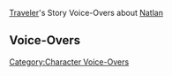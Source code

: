 {{LanguageTabs/Traveler}}
{{Main|Traveler/Voice-Overs}}
[[Traveler]]'s Story Voice-Overs about [[Natlan]]

==Voice-Overs==
{{VO/Traveler
|vo_01_01_title      = About the [[Children of Echoes]]' Gems...
|vo_01_01_waypoint   = in Natlan
|vo_01_01_file_male  = VO_{language}{character1} About the Children of Echoes' Gems.ogg
|vo_01_01_file_female= VO_{language}{character2} About the Children of Echoes' Gems.ogg
|vo_01_01_tx         = '''{name3}:''' Hey, so the valleys here are just bursting with shiny gemstones!<br><!--
                    -->'''{name3}:''' This could be a huge opportunity for us! We should get digging ASAP. With any luck, we'll hit the jackpot and we'll never have to worry about Mora again!<br><!--
                    -->'''{{Traveler}}:''' Hmm... But how would you actually know when you've hit the jackpot? Can you even tell which stones are the valuable ones?<br><!--
                    -->'''{name3}:''' Uhh, well... Paimon just figured... the shinier the stone, the more valuable it is! Yeah, that should be about right!<br><!--
                    -->'''{{Traveler}}:''' You're starting to sound like an evil fairytale dragon, hoarding all the shinies they can get their greedy claws on...<br><!--
                    -->'''{name3}:''' Hehe, except we're in Natlan now &mdash; so instead of "evil dragon," it's "noble [[Saurian]]"!<br><!--
                    -->'''{name3}:''' "O brave and cunning {{Traveler}}, follow this noble Saurian, for she shall lead you to the most precious gemstone in the entire world!"<br><!--
                    -->'''{{Traveler}}:''' Great! Except she can't tell which stones are the valuable ones, so how's that gonna work?

|vo_01_02_title      = About the [[Scions of the Canopy]]...
|vo_01_02_waypoint   = in Natlan
|vo_01_02_file_male  = VO_{language}{character1} About the Scions of the Canopy.ogg
|vo_01_02_file_female= VO_{language}{character2} About the Scions of the Canopy.ogg
|vo_01_02_tx         = '''{name3}:''' The Scions of the Canopy sure do love their extreme outdoor sports. Seems like they have a real appetite for danger.<br><!--
                    -->'''{name3}:''' Free solo climbing, skysurfing, volcano parkour, bungee jumping off cliffs... Whew, even the thought of it makes Paimon light-headed!<br><!--
                    -->'''{{Traveler}}:''' Really? Honestly, some of the stuff we've done is at least as dangerous as that... We froze half to death on [[Dragonspine]], narrowly avoided being fried in all those thunderstorms, got sandblasted in the scorching desert, stared death in the face in those eerie [[Withering Zones]]... The list goes on.<br><!--
                    -->'''{name3}:''' Huh, when you put it like that... Yeah, we've been through some pretty extreme stuff.<br><!--
                    -->'''{{Traveler}}:''' Mhm, but we're built different. Most people's idea of "danger" is probably just an average day on the road for us. That's probably how it is for the Scions of the Canopy with their extreme sports as well.<br><!--
                    -->'''{name3}:''' Whoa, wait a second! Let's get one thing straight: YOU might be built different, but Paimon sure as heck isn't.<br><!--
                    -->'''{name3}:''' Now, Paimon's sure you and your danger-braving buddies know what you're doing, but the second we find ourselves in serious trouble, Paimon's gonna... hide behind you until it's over.

|vo_01_03_title      = About the Hot Springs of Natlan...
|vo_01_03_waypoint   = in Natlan
|vo_01_03_file_male  = VO_{language}{character1} About the Hot Springs of Natlan.ogg
|vo_01_03_file_female= VO_{language}{character2} About the Hot Springs of Natlan.ogg
|vo_01_03_tx         = '''{name3}:''' The [[People of the Springs]] are so chill. If they're not relaxing in a hot spring, they're planning their next big soak...<br><!--
                    -->'''{{Traveler}}:''' Apparently, some of them even hire musicians to play some relaxing music while they take a dip. The warm water relaxes the body, and the soothing music relaxes the mind...<br><!--
                    -->'''{name3}:''' Whoa, that sounds so nice, Paimon wants to try it for herself...<br><!--
                    -->'''{{Traveler}}:''' Alright. Well, next time you visit the hot springs, I'll play some [[Aranara]] music for you.<br><!--
                    -->'''{name3}:''' Ooh~ ...Um, but Paimon doesn't play any instruments, so what happens when it's your turn to go in the spring?<br><!--
                    -->'''{{Traveler}}:''' You can sing me a song. Maybe... an opera from [[Fontaine]]?<br><!--
                    -->'''{name3}:''' That's way too hard! Also &mdash; not exactly relaxing! That kind of music will put your blood pressure through the roof!<br><!--
                    -->'''{name3}:''' How about some Natlan rap instead? Paimon's been practicing, check this out:<br><!--
                    -->'''{name3}:''' "Hey! Flyin' in your face, it's Paimon the guide, no stranger to danger, takes it in her stride..."<br><!--
                    -->'''{name3}:''' "Saw a [[Blubberbeast|beast called blubber]] in the nation of water, my [[Guhua]] brother got his weapons in order, sword in one hand and a spear in the other..."<br><!--
                    -->'''{{Traveler}}:''' Wow, very smooth!<br><!--
                    -->'''{{Traveler}}:''' If I was listening to that in a hot spring, I'd be tapping the water to the beat like a drum.<br><!--
                    -->'''{name3}:''' Yeah, it'd be like a big music festival! And anyone who's late to the party, the rhythm of the water would get them right into the groove!<br><!--
                    -->'''{{Traveler}}:''' Uhhh... Wait, didn't we start this by saying how the hot springs are meant to be relaxing?

|vo_01_04_title      = About the [[Collective of Plenty]]...
|vo_01_04_statue     = ({{Pyro}}) at Tequemecan Valley in Natlan
|vo_01_04_file_male  = VO_{language}{character1} About the Collective of Plenty.ogg
|vo_01_04_file_female= VO_{language}{character2} About the Collective of Plenty.ogg
|vo_01_04_tx         = '''{name3}:''' Don't you think those masked warriors look super cool?<br><!--
                    -->'''{{Traveler}}:''' Yeah, really gives them an air of mystery.<br><!--
                    -->'''{name3}:''' Right!? Don't you think Paimon should get in on this too? Put on a mask and win some wrestling matches with the Collective of Plenty? She could make a whole new name for herself!<br><!--
                    -->'''{name3}:''' Paimon's even thought of some catchphrases, get this: "A Saurian warrior never removes her mask!"<br><!--
                    -->'''{name3}:''' Famous adventurer by day, mighty Saurian warrior by night. Does that sound cool or what!?<br><!--
                    -->'''{{Traveler}}:''' Yeah, it does, but there's just one problem...<br><!--
                    -->'''{name3}:''' Hmm? What's that?<br><!--
                    -->'''{{Traveler}}:''' You'll just look like Paimon in a mask. No air of mystery there.

|vo_01_05_title      = About Woven Goods...
|vo_01_05_statue     = ({{Pyro}}) at Tequemecan Valley in Natlan
|vo_01_05_file_male  = VO_{language}{character1} About Woven Goods.ogg
|vo_01_05_file_female= VO_{language}{character2} About Woven Goods.ogg
|vo_01_05_tx         = '''{name3}:''' Here in Natlan, they seem to use woven scrolls where most nations would use books. It feels so different reading off of them.<br><!--
                    -->'''{{Traveler}}:''' Yeah. They say it started with the [[Masters of the Night-Wind]], when the Shamans began recording their tribal history and legends on woven material. As the practice became more widely adopted, the number and variety of stories grew.<br><!--
                    -->'''{name3}:''' Ooh, Paimon should make a record of all our adventures as well! That way, if you ever start a tribe called the Travelers, you'll have your very own historical record!<br><!--
                    -->'''{name3}:''' Plus, it could make a really cool cape. And an extra blanket when you're camping in the wild...<br><!--
                    -->'''{{Traveler}}:''' That would make for one "weathered" chronicle.

|vo_01_06_title      = About the Collective of Plenty and the [[Flower-Feather Clan]]...
|vo_01_06_statue     = ({{Pyro}}) at Tequemecan Valley in Natlan
|vo_01_06_file_male  = VO_{language}{character1} About the Collective of Plenty and the Flower-Feather Clan.ogg
|vo_01_06_file_female= VO_{language}{character2} About the Collective of Plenty and the Flower-Feather Clan.ogg
|vo_01_06_tx         = '''{name3}:''' Paimon's heard that everyone from the Collective of Plenty is built like a bricklayer!<br><!--
                    -->'''{{Traveler}}:''' Maybe you should go stay with them for a while. Grow those muscles out.<br><!--
                    -->'''{name3}:''' No! Paimon likes herself the way she is now.<br><!--
                    -->'''{{Traveler}}:''' Okay, then what about staying with the Flower-Feather Clan instead? Their thing is flying. I bet they could help you sharpen your skills!<br><!--
                    -->'''{name3}:''' Huh? But... isn't Paimon good enough at flying already?<br><!--
                    -->'''{{Traveler}}:''' Yeah, but then you'd be able to carry me when you fly.<br><!--
                    -->'''{name3}:''' Nope, not happening! How would that even be possible?<br><!--
                    -->'''{{Traveler}}:''' Well, if you had those muscles I talked about...<br><!--
                    -->'''{name3}:''' Oh, geez, not this again... For the last time, no!

|vo_01_07_title      = About Ways to Make Friends With Saurians...
|vo_01_07_statue     = ({{Pyro}}) at Tequemecan Valley in Natlan
|vo_01_07_file_male  = VO_{language}{character1} About Ways to Make Friends With Saurians.ogg
|vo_01_07_file_female= VO_{language}{character2} About Ways to Make Friends With Saurians.ogg
|vo_01_07_tx         = '''{name3}:''' Oooh, there are so many cute Saurians in Natlan! Paimon's gonna make friends with every single one!<br><!--
                    -->'''{{Traveler}}:''' Oh? Someone sounds confident...<br><!--
                    -->'''{name3}:''' You bet! Paimon's got it all figured out!<br><!--
                    -->'''{{Traveler}}:''' Oh you do, huh? Come on then, what's the secret to making Saurian friends?<br><!--
                    -->'''{name3}:''' It's really simple! First, you've gotta sweet-talk them, show 'em you mean well so they relax their defenses. Then, you gently pat them on the head &mdash; that makes them feel more comfortable around you.<br><!--
                    -->'''{name3}:''' Last but not least: Get 'em some good grub! The way to a Saurian's heart is through the stomach, after all! What do you think? Solid plan, huh?<br><!--
                    -->'''{{Traveler}}:''' Hmm, what do I think... I think that all of these tactics would also work really well on you, Paimon.<br><!--
                    -->'''{name3}:''' Would not! Paimon can't be won over by some cheap tricks!<br><!--
                    -->'''{{Traveler}}:''' Huh? Oh, you misunderstand! I meant to say that you're as cute as a baby Saurian!<br><!--
                    -->'''{name3}:''' Hah! Flattery, really? You think that'll work on Paimon? Think again!<br><!--
                    -->'''{{Traveler}}:''' But I was being sincere, Paimon! Ah, how can I prove it to you? With some [[Sweet Madame]], perhaps?<br><!--
                    -->'''{name3}:''' ...Wait, really? Sweet Madame? Oh, heck yes! Paimon could totally go for some of that right now!<br><!--
                    -->'''{name3}:''' ...Uhh... What's with that smug look on your face? ...What!? Is Paimon missing something?

|vo_01_08_title      = About Archaeology...
|vo_01_08_statue     = ({{Pyro}}) at Tequemecan Valley in Natlan
|vo_01_08_file_male  = VO_{language}{character1} About Archaeology.ogg
|vo_01_08_file_female= VO_{language}{character2} About Archaeology.ogg
|vo_01_08_tx         = '''{name3}:''' Word is that speed's of the essence when doing archaeology work with the Children of Echoes. Why's that?<br><!--
                    -->'''{{Traveler}}:''' It's probably because this place is absolutely overflowing with relics...<br><!--
                    -->'''{name3}:''' Uh, but isn't that a good thing?<br><!--
                    -->'''{{Traveler}}:''' Well, more relics means more competition! Imagine you saw a really cool stone slate one day, and planned to come back and grab it the day after &mdash; only to show up the next day and find someone else had already beaten you to it!<br><!--
                    -->'''{name3}:''' Um, Paimon still doesn't get it...<br><!--
                    -->'''{{Traveler}}:''' Okay, here's another analogy: Imagine one night you're all ready to dig in to a delicious snack... but then you find a piece of it's missing!<br><!--
                    -->'''{name3}:''' Ahh! Yeah, that'd be terrible!<br><!--
                    -->'''{name3}:''' ...Wait a sec, that's exactly what happened last night... Anything you wanna confess, {{Traveler}}?

|vo_01_09_title      = About Resolving Conflicts...
|vo_01_09_statue     = ({{Pyro}}) at Tequemecan Valley in Natlan
|vo_01_09_file_male  = VO_{language}{character1} About Resolving Conflicts.ogg
|vo_01_09_file_female= VO_{language}{character2} About Resolving Conflicts.ogg
|vo_01_09_tx         = '''{name3}:''' Paimon's heard that even in Natlan, there are lots of ways to resolve conflict that don't involve contests of strength.<br><!--
                    -->'''{{Traveler}}:''' Really? In the Nation of War?<br><!--
                    -->'''{name3}:''' Yeah! Like, apparently, some people in the Children of Echoes settle their disputes by holding a dance-off!<br><!--
                    -->'''{{Traveler}}:''' A dance-off? So, they mutually decide on a time and place...<br><!--
                    -->'''{name3}:''' Uh-huh!<br><!--
                    -->'''{{Traveler}}:''' And just dance their socks off?<br><!--
                    -->'''{name3}:''' Mm-hmm!<br><!--
                    -->'''{{Traveler}}:''' Until one person gets so exhausted, they can't get up anymore?<br><!--
                    -->'''{name3}:''' Yep!<br><!--
                    -->'''{name3}:''' ...Wait, what the... Hold on, that IS a contest of strength!

|vo_01_10_title      = About Ways to Make a Fortune...
|vo_01_10_quest      = Black Stone Under a White Stone
|vo_01_10_file_male  = VO_{language}{character1} About Ways to Make a Fortune.ogg
|vo_01_10_file_female= VO_{language}{character2} About Ways to Make a Fortune.ogg
|vo_01_10_tx         = '''{name3}:''' Guess what? Paimon just thought of the best Mora-making idea ever!<br><!--
                    -->'''{{Traveler}}:''' Oh? Do tell.<br><!--
                    -->'''{name3}:''' Just look at how many people pass by this place every day. If we opened a business here, right outside the [[Stadium of the Sacred Flame|Stadium]], we'd make a fortune without even trying!<br><!--
                    -->'''{{Traveler}}:''' So... What would you sell?<br><!--
                    -->'''{name3}:''' Uhhh... maybe... alchemical potions from [[Mondstadt]]?<br><!--
                    -->'''{{Traveler}}:''' I think there's already people selling similar stuff...<br><!--
                    -->'''{name3}:''' In that case, ummm... Ooh! Ores from [[Liyue]]! Yeah, we could make a killing off of those!<br><!--
                    -->'''{{Traveler}}:''' Pretty sure the Children of Echoes are already in that business, too...<br><!--
                    -->'''{name3}:''' Yeah... Wait, Paimon's got it &mdash; rugs from [[Sumeru]]! Those'll definitely be a hit!<br><!--
                    -->'''{{Traveler}}:''' Unfortunately, that's the specialty of the Masters of the Night-Wind.<br><!--
                    -->'''{name3}:''' Well then... we'll fence the whole Stadium up! And charge an admission fee to everyone who tries to get inside, whether they're a contestant or a spectator!<br><!--
                    -->'''{{Traveler}}:''' You'll be locked up before your fence is even half-finished...<br><!--
                    -->'''{name3}:''' Grrrrrrrr! Why does getting rich have to be so hard?

|vo_01_11_title      = About Saurian Stylists...
|vo_01_11_quest      = Black Stone Under a White Stone
|vo_01_11_file_male  = VO_{language}{character1} About Saurian Stylists.ogg
|vo_01_11_file_female= VO_{language}{character2} About Saurian Stylists.ogg
|vo_01_11_tx         = '''{name3}:''' Paimon will never forget the first saurians we saw in Natlan. They're just fascinating creatures.<br><!--
                    -->'''{name3}:''' There was the [[Tepetlisaur]]s with their bouncy heads, the [[Koholasaur]]s with their smooth backs, and then the [[Yumkasaur]]s with their fluffy ears and heads.<br><!--
                    -->'''{{Traveler}}:''' I bet a baby Yumkasaur would make the best teddy bear...<br><!--
                    -->'''{name3}:''' Yeah... Hey, their fur probably keeps growing out as they get older, right? Do you think it starts getting in the way eventually?<br><!--
                    -->'''{name3}:''' Like, imagine if a Yumkasaur had really long fur around the ears and head... they'd barely be able to see where they're going. And that could be kinda dangerous...<br><!--
                    -->'''{{Traveler}}:''' You seem to have thought a lot about this. Are you planning on becoming a saurian hairstylist?<br><!--
                    -->'''{name3}:''' Uh... Are you serious?<br><!--
                    -->'''{{Traveler}}:''' Just think about it. Once you get famous, you'll be rolling in Mora!<br><!--
                    -->'''{name3}:''' Oh... You're right! This is it, this is how Paimon makes her fortune!<br><!--
                    -->'''{name3}:''' Paimon's gonna become the hairstylist for every Yumkasaur in Natlan! Hehehe, so much Mora...<br><!--
                    -->'''{name3}:''' No, wait, the Mora's secondary! The best part of this plan is making friends with all the Yumkasaurs! Life will be sooo happy!<br><!--
                    -->'''{{Traveler}}:''' But they're big, you know. It's gotta take a long time to style all that fur with just an ordinary pair of scissors. You might find you can only take one customer per day...<br><!--
                    -->'''{{Traveler}}:''' If you're serious about this stylist business, you'd better start building some strength! At the very least, aim to lift a pair of scissors as big as the [[Dull Blade]]!<br><!--
                    -->'''{name3}:''' The Dull Blade? But isn't that your weapon?<br><!--
                    -->'''{{Traveler}}:''' Yeah, but I can let you borrow it for training. Come on! Let's get practicing!<br><!--
                    -->'''{name3}:'''  Hey... This isn't "training," this is "give Paimon the sword and let her fight the monsters instead"! Paimon did not sign up for this!

|vo_01_12_title      = About [[Ancient Name]]s...
|vo_01_12_quest      = Black Stone Under a White Stone
|vo_01_12_file_male  = VO_{language}{character1} About Ancient Names.ogg
|vo_01_12_file_female= VO_{language}{character2} About Ancient Names.ogg
|vo_01_12_tx         = '''{name3}:''' So in Natlan, warriors who impress the [[Wayob]] enough get an Ancient Name. Paimon's so jealous! Having an Ancient Name would be so cool!<br><!--
                    -->'''{{Traveler}}:''' Huh? Don't you already have a bucket load of titles, Paimon?<br><!--
                    -->'''{name3}:''' Hmm? Oh wait... Yeah, you're right!<br><!--
                    -->'''{name3}:''' Paimon's your "best travel companion" and "trusty guide," plus she's the "Trendy Flyer," "Silver Companion," and "Assistant to the Honorary Senior Researcher"... Heck yeah, Paimon's an actual legend!<br><!--
                    -->'''{name3}:''' If the people of Natlan end up making a record of our adventures, Paimon's gonna make sure they use every single one of those titles!<br><!--
                    -->'''{{Traveler}}:''' Huh? But wouldn't that make everything too long?<br><!--
                    -->'''{{Traveler}}:''' Just think about it. If the locals also used all of their names, records would look something like:<br><!--
                    -->'''{{Traveler}}:''' On this day, "Uthabiti" [[Kachina]] of the Children of Echoes, otherwise known as the Nanatzcayans, and "Umoja" [[Mualani]] of the People of the Springs, of Meztli fame, encountered "Malipo" [[Kinich]] of the Scions of the Canopy of Huitztlan, traveling alongside his impish partner, [[K'uhul Ajaw]], while on their way to the Masters of the Night-Wind in Mictlan...<br><!--
                    -->'''{name3}:''' Okay, okay, you can stop now! Geez, with a document that long, it'd stretch from here to the Stadium and back... and that's before it even got to the point!<br><!--
                    -->'''{name3}:''' Well, if Paimon had to pick just one out of all her titles... Yep, it'd have to be: "Best companion ever"!
|vo_01_12_mention    = Kachina,Mualani,Kinich,Ajaw

|vo_01_13_title      = About the Stadium of the Sacred Flame...
|vo_01_13_quest      = Black Stone Under a White Stone
|vo_01_13_file_male  = VO_{language}{character1} About the Stadium of the Sacred Flame.ogg
|vo_01_13_file_female= VO_{language}{character2} About the Stadium of the Sacred Flame.ogg
|vo_01_13_tx         = '''{name3}:''' So just between the two of us... Paimon's been wondering about something. It's to do with the competitions at the Stadium.<br><!--
                    -->'''{name3}:''' You know how there's a point system? First everyone fights in teams, then for the teams that make it through, there's a set number of one-on-one matches, and after that, everyone's ranked based on their final scores.<br><!--
                    -->'''{name3}:''' Why did they structure it like that?<br><!--
                    -->'''{{Traveler}}:''' Maybe it's to maintain suspense until the final round? Everyone loves to see the underdog make a comeback at the last minute.<br><!--
                    -->'''{name3}:''' Could be, could be... Or maybe it's because they wanna avoid a situation where there's only two contestants and they're evenly matched?<br><!--
                    -->'''{{Traveler}}:''' Yeah... They'd end up having to call it a draw and quit.<br><!--
                    -->'''{name3}:''' Exactly! It'd be like pitting the most aggressive [[Tatankasaur]] against the most slippery Yumkasaur. Tatankasaur attacks, Yumkasaur dodges, and so on and so forth, until a whole day and night has passed...<br><!--
                    -->'''{name3}:''' By this point, the audience is starving, so they end the fight and agree to a round two some other time.<br><!--
                    -->'''{name3}:''' But round two comes and goes, and there's still no clear winner. This time, the fight only ends because the Yumkasaur makes an illegal surprise attack and injures the Tatankasaur.<br><!--
                    -->'''{name3}:''' ...Before long, we've ended up with "Tatanka vs. Yumka," "Tatanka vs. Yumka 2," "Tatanka vs. Yumka: Return of the Sacred Scales," "Tatanka vs. Yumka: Over the Volcano"... and the sequels show no signs of stopping.<br><!--
                    -->'''{name3}:''' ...Wait, we should totally get those made into a film series! We'd make a ton of Mora.<br><!--
                    -->'''{{Traveler}}:''' Not a bad idea... Although, I don't think the Scions of the Canopy would be too too happy about you making their Saurian the villain!<br><!--
                    -->'''{name3}:''' Alright, well you pitch an idea then, if you're such a film critic!

|vo_01_14_title      = About Natlan's Adventurers...
|vo_01_14_quest      = Black Stone Under a White Stone
|vo_01_14_file_male  = VO_{language}{character1} About Natlan's Adventurers.ogg
|vo_01_14_file_female= VO_{language}{character2} About Natlan's Adventurers.ogg
|vo_01_14_tx         = '''{name3}:''' The Natlanese don't seem to leave Natlan much, do they?<br><!--
                    -->'''{{Traveler}}:''' Nope, and there are some good reasons for that.<br><!--
                    -->'''{name3}:''' Hmm... That must make things pretty difficult for anyone who wants to be an adventurer, huh?<br><!--
                    -->'''{name3}:''' Think about it &mdash; if they can't go to other nations, they miss out on a ton of potential commissions. If they can't go exploring unknown ruins, surely they can't make a whole lot of Mora... It's too bad.<br><!--
                    -->'''{{Traveler}}:''' You'd think so, wouldn't you? But in fact, they've found ways around it.<br><!--
                    -->'''{name3}:''' Huh?<br><!--
                    -->'''{{Traveler}}:''' I've heard of a group in the People of the Springs who call themselves "wayfinders." They have a wealth of knowledge about Natlan's geography and ancient ruins, so a lot of foreign adventurers hire them as guides when they visit.<br><!--
                    -->'''{{Traveler}}:''' Of course, that means they get paid for each trip, regardless of whether their client actually finds the treasure. So in the long run, they might actually earn more than a traditional adventurer would.<br><!--
                    -->'''{name3}:''' Wow, okay... But wait &mdash; if they know so much about Natlan's ancient ruins, why don't they just go find the treasure themselves?<br><!--
                    -->'''{{Traveler}}:''' Well, here's the thing... What if there never was any treasure to begin with?<br><!--
                    -->'''{name3}:''' Whoa... Okay, Paimon's gonna need a minute to let that sink in...

|vo_01_15_title      = About Graffiti...
|vo_01_15_statue     = ({{Pyro}}) at Tequemecan Valley in Natlan
|vo_01_15_file_male  = VO_{language}{character1} About Graffiti.ogg
|vo_01_15_file_female= VO_{language}{character2} About Graffiti.ogg
|vo_01_15_tx         = '''{name3}:''' The Natlanese seem to do a lot of doodling everywhere. Except they don't call it "doodling," do they? They call it, uh... flow-something?<br><!--
                    -->'''{{Traveler}}:''' "[[Phlogiston Engraving|Phlogiston engraving]]." But strictly speaking, that refers to the engraving of special stone tablets. What you're talking about is just regular graffiti.<br><!--
                    -->'''{{Traveler}}:''' Take this one, for example. It basically just says, "You're in Nanatzcayan territory now! Children of Echoes for the win!"<br><!--
                    -->'''{name3}:''' That's pretty fun! Now Paimon wants in. Shall we do some graffiti of our own?<br><!--
                    -->'''{{Traveler}}:''' We sure can. But what do you think we should draw?<br><!--
                    -->'''{name3}:''' Well that's easy &mdash; a portrait of the best travel guide in all of Teyvat! Now let's see... Ah, there! Put it right there on that cliff face.<br><!--
                    -->'''{{Traveler}}:''' So you want me to do the honors, huh? Alright then, lemme think about this... Yep, first we need to capture that classic Paimon facial expression: seething with rage...<br><!--
                    -->'''{name3}:''' Mhm-hmm&mdash; Wait, what!? Grr... You know what, forget it! Paimon has decided to find a professional Natlanese graffiti artist instead!

|vo_01_16_title      = About Saurian Companions...
|vo_01_16_statue     = ({{Pyro}}) at Tequemecan Valley in Natlan
|vo_01_16_file_male  = VO_{language}{character1} About Saurian Companions.ogg
|vo_01_16_file_female= VO_{language}{character2} About Saurian Companions.ogg
|vo_01_16_tx         = '''{{Traveler}}:''' The Natlanese seem to have a genuinely close relationship with their saurians.<br><!--
                    -->'''{name3}:''' Yeah! They're true companions, just like us. Inseparable wherever they go!<br><!--
                    -->'''{{Traveler}}:''' So... let's say there was a competition between you and the saurians. Who do you think would win the title of champion companion?<br><!--
                    -->'''{name3}:''' Huh? What sort of a question is that!?<br><!--
                    -->'''{{Traveler}}:''' I mean, the more I think about it, it's like... You can't burrow into the ground like the tepetlisaurs, and you don't fly as fast as the [[qucusaur]]s...<br><!--
                    -->'''{name3}:''' H&mdash;Hey! Y&mdash;You're thinking about this all wrong! For starters, Paimon flies way faster than any tepetlisaur, and she's better than the qucusaurs at, uh... at picking out the tastiest [[Chicken-Mushroom Skewer]] from the grill!<br><!--
                    -->'''{{Traveler}}:''' And most importantly of all, Paimon has been at my side longer than any saurian.<br><!--
                    -->'''{name3}:''' Exactly! Let's not forget who's the best travel guide in all of Teyvat, hehe!<br><!--
                    -->'''{{Traveler}}:''' Alright, my trusty companion, shall we set off on our next adventure?<br><!--
                    -->'''{name3}:''' Um, actually, now that Paimon's mentioned it, she feels like her Chicken-Mushroom-Skewer-picking-out skills have gotten a little rusty... C'mon, you should cook up a few so Paimon can practice!

|vo_01_17_title      = About Ajaw...
|vo_01_17_quest      = Kinich's Deal
|vo_01_17_file_male  = VO_{language}{character1} About Ajaw.ogg
|vo_01_17_file_female= VO_{language}{character2} About Ajaw.ogg
|vo_01_17_tx         = '''{name3}:''' Paimon's been dying to hear your thoughts about this... What is the deal with Ajaw? And don't say you haven't noticed.<br><!--
                    -->'''{{Traveler}}:''' Noticed what?<br><!--
                    -->'''{name3}:''' ...! Try everything! He's completely different from every other Saurian! For starters, he can talk &mdash; matter of fact, he never shuts up! Also, he's always hovering around Kinich instead of walking on the ground. Oh, and don't get Paimon started on those stupid sunglasses! Why would a Saurian wear sunglasses? It doesn't make any sense!<br><!--
                    -->'''{{Traveler}}:''' Hmm...<br><!--
                    -->'''{name3}:''' Why are you looking at Paimon like that...?<br><!--
                    -->'''{{Traveler}}:''' It's just... You talk a lot too, and you fly, plus... didn't you get yourself a pair of silly-looking glasses in Fontaine?<br><!--
                    -->'''{name3}:''' ...That is completely different!<br><!--
                    -->'''{name3}:''' But anyway, there's a more glaring issue here... Ajaw is flat as a pancake! He's floating around looking like a little cardboard cutout, and no one in Natlan bats an eyelid! Don't you think that's strange?<br><!--
                    -->'''{{Traveler}}:''' It's definitely unusual. Then again, maybe everyone's just used to it by now.<br><!--
                    -->'''{{Traveler}}:''' Ultimately, it nobody's business but Ajaw's, so if you want answers, you'd probably have to ask him.<br><!--
                    -->'''{name3}:''' But would he even tell us the truth? Paimon gets the feeling he'd just make up a bunch of phony-baloney to get us off his case...<br><!--
                    -->'''{name3}:''' *gasp* Or maybe... He'd be like, "Okay, if you really wanna know... I'll show you!" And then poof! He'd turn us into cardboard cutouts too!<br><!--
                    -->'''{{Traveler}}:''' Heh... Cardboard-cutout Paimon, now that I would love to see, hehehe...<br><!--
                    -->'''{name3}:''' Hey... Cut it out! Paimon doesn't wanna be flat as a pancake...
|vo_01_17_mention    = Ajaw

|vo_01_18_title      = About Natlan's Body Painting Practices...
|vo_01_18_statue     = ({{Pyro}}) at Tequemecan Valley in Natlan
|vo_01_18_file_male  = VO_{language}{character1} About Natlan's Body Painting Practices.ogg
|vo_01_18_file_female= VO_{language}{character2} About Natlan's Body Painting Practices.ogg
|vo_01_18_tx         = '''{name3}:''' Have you noticed the... makeup that Natlanese people wear? Or body paint, or tattoos, or graffiti, or whatever it's called &mdash; anyway, it looks really cool!<br><!--
                    -->'''{{Traveler}}:''' I have noticed! "Body paint" is right, although it's not just any old paint. Apparently, it contains [[phlogiston]].<br><!--
                    -->'''{name3}:''' Wow, really?<br><!--
                    -->'''{{Traveler}}:''' Yep. If you're interested to try it out, I'm pretty sure they offer a body painting experience specially for tourists &mdash; but they just use normal paint for that.<br><!--
                    -->'''{name3}:''' Ooh! Well, since we're here... why don't we try it? All part of the experience.<br><!--
                    -->'''{{Traveler}}:''' Sure thing. You'll need to pick a color palette and a motif first though. Each tribe has its own style.<br><!--
                    -->'''{name3}:''' Alright, Paimon chooses, uh... Paimon chooses... Ugh! They all look so cool! Choosing between them is impossible.<br><!--
                    -->'''{name3}:''' Meh, choosing is losing! Paimon will take them all!<br><!--
                    -->'''{{Traveler}}:''' Wow... Today I learned that Paimon is a maximalist... Well, I'm sure some people would say "less is more," but I say &mdash; you do you, Paimon!<br><!--
                    -->'''{name3}:''' What are you talking about!? Paimon never said anything about using them all at once! She just wants options, so she can switch up her style every day!<br><!--
                    -->'''{{Traveler}}:''' ...Oh. That's too bad... I woulda loved to see Paimon with an elaborate arm-tattoo...<br><!--
                    -->'''{name3}:''' Stop! Nope! Stop it! No imagining Paimon with an arm-tattoo! Not allowed!

|vo_01_19_title      = About Living With Saurians...
|vo_01_19_quest      = Black Stone Under a White Stone
|vo_01_19_file_male  = VO_{language}{character1} About Living With Saurians.ogg 
|vo_01_19_file_female= VO_{language}{character2} About Living With Saurians.ogg
|vo_01_19_tx         = '''{name3}:''' The people and saurians of Natlan have a great relationship, huh? They live together, fight together, even fly together...<br><!--
                    -->'''{{Traveler}}:''' Just like us, right? Except you're too small to take me flying... It's just a shame you can't grow any bigger. Not for want of trying, of course &mdash; you do eat a lot of Chicken-Mushroom Skewers...<br><!--
                    -->'''{name3}:''' Hmph... Let's not forget that saurians can't be your guide. Or your conversation partner.<br><!--
                    -->'''{{Traveler}}:''' It's strange to think that there was once a time when humans and saurians were enemies. And now they co-exist peacefully. Must've taken a lot of work to get to where things are today.<br><!--
                    -->'''{name3}:''' If Paimon was a saurian, all it would have taken is some tasty food.<br><!--
                    -->'''{{Traveler}}:''' You say that, but... what if you demanded a hundred chicken skewers per day, and the humans couldn't provide that much?<br><!--
                    -->'''{name3}:''' Umm... Paimon could probably settle for fifty a day...<br><!--
                    -->'''{{Traveler}}:''' Or even better &mdash; maybe the humans could team up with you and you could go hunting together. Then there'd be enough meat for everyone to eat their fill!<br><!--
                    -->'''{name3}:''' Uh-huh! Peace between species all starts with a full stomach!

|vo_01_20_title      = About the [[Great Volcano of Tollan|Volcano]]...
|vo_01_20_statue     = ({{Pyro}}) at Tequemecan Valley in Natlan
|vo_01_20_file_male  = VO_{language}{character1} About the Volcano.ogg
|vo_01_20_file_female= VO_{language}{character2} About the Volcano.ogg
|vo_01_20_tx         = '''{name3}:''' That Volcano is so huge, you can see it from anywhere in Natlan... Where do you think all that magma comes from, though?<br><!--
                    -->'''{{Traveler}}:''' One legend holds that an enormous Pyro Dragon slumbers in the deepest depths of Natlan. Within the dragon's body dwells the world's first flame, burning eternally, and causing boils to form on the dragon's back. Every once in a while, these boils spew out fire, which takes the form of magma when it comes above ground.<br><!--
                    -->'''{name3}:''' For real!? But... what happens if the dragon ever wakes up? Natlan will be doomed!<br><!--
                    -->'''{{Traveler}}:''' Yep, and that's why the Pyro Archon gets the tribes to periodically join forces and go pacify the dragon, to make sure it stays asleep.<br><!--
                    -->'''{name3}:''' ...Wait, what? No, that's to fight the Abyss! Isn't it?<br><!--
                    -->'''{{Traveler}}:''' ...Well, not if this story from a woven scroll I bought on the street is to be believed.<br><!--
                    -->'''{name3}:''' Ugh, Paimon knew it!

|vo_01_21_title      = About the Curse of the Night...
|vo_01_21_quest      = The Rainbow Destined to Burn
|vo_01_21_file_male  = VO_{language}{character1} About the Curse of the Night.ogg
|vo_01_21_file_female= VO_{language}{character2} About the Curse of the Night.ogg
|vo_01_21_tx         = '''{name3}:''' There once was a great knight who was cursed to spend the daylight hours looking like a shabby old drunkard.<br><!--
                    -->'''{name3}:''' Only in the dead of night would he return to his true form: a mature, brave, and self-respecting knight.<br><!--
                    -->'''{{Traveler}}:''' Is there a way to lift the curse?<br><!--
                    -->'''{name3}:''' Only if someone is willing to show genuine, heartfelt respect to the knight.<br><!--
                    -->'''{{Traveler}}:''' Alright, I can do that. Let the curse be lifted!<br><!--
                    -->'''{name3}:''' Ta-da! The curse has been lifted. Now, Grand Master [[Varka]] can choose for himself whether to be an old drunk or a respected knight.<br><!--
                    -->'''{name3}:''' And then he said, "I'm sorry, but I've been a shabby old drunk all along." So now he's a shabby old drunk both day and night.<br><!--
                    -->'''{{Traveler}}:''' Wait, that's terrible!<br><!--
                    -->'''{name3}:''' There's a different version of the story in [[Natlan]] that goes like this: There once was a young girl cursed to become a snobby, stuck-up old lady during the day, only turning back into an innocent girl during the night.<br><!--
                    -->'''{name3}:''' And, um... the only way to lift the curse was, uhh... having conversations about topics she liked.<br><!--
                    -->'''{{Traveler}}:''' Well, I can already guess where this is going. If this was Madam [[Faruzan]], then once the curse gets lifted, she'd probably say something like, "Hmph, and what's wrong with being old? Do you have a problem with that, young lady?"<br><!--
                    -->'''{name3}:''' Right! And if it was [[Citlali]]...<br><!--
                    -->'''{{Traveler}}:''' She'd get all anxious and pouty, and say, "But... but I've been an innocent young girl all along..."<br><!--
                    -->'''{name3}:''' ...There's no actual curse in either of these stories, is there?
|vo_01_21_mention    = Varka,Faruzan,Citlali

|vo_01_22_title      = About Spiritways...
|vo_01_22_waypoint   = at the [["People of the Springs"]] in Natlan
|vo_01_22_file_male  = VO_{language}{character1} About Spiritways.ogg
|vo_01_22_file_female= VO_{language}{character2} About Spiritways.ogg
|vo_01_22_tx         = '''{name3}:''' Five hundred... One thousand... One thousand two hundred...<br><!--
                    -->'''{{Traveler}}:''' What are you up to, Paimon?<br><!--
                    -->'''{name3}:''' Aaah! ...Sorry, you made Paimon jump...<br><!--
                    -->'''{name3}:''' Hehe, Paimon was counting her [[Mora]]. She's been saving up a lot lately! In a few days time, she'll finally have enough to go buy a surfboard from the [[People of the Springs]]!<br><!--
                    -->'''{name3}:''' Then, Paimon can zip and zoom along the [[Spiritway]]s, just like [[Mualani]]!<br><!--
                    -->'''{{Traveler}}:''' ...Spiritway surfing? You?<br><!--
                    -->'''{name3}:''' Well, yeah... You don't sound very happy about it, what's wrong?<br><!--
                    -->'''{{Traveler}}:''' I'm gonna miss you, that's all. I've enjoyed traveling with you... So many happy memories.<br><!--
                    -->'''{name3}:''' Wait, what!? Stop making it sound like Paimon won't survive!<br><!--
                    -->'''{name3}:''' Paimon's thought this through, y'know. Even if she falls off, it'll be fine &mdash; 'cause Paimon can fly!<br><!--
                    -->'''{name3}:''' Mualani definitely has it harder in that sense... How does she even do it? The Spiritways get so steep and go so high, but she makes it look really easy.<br><!--
                    -->'''{{Traveler}}:''' I don't think Mualani finds it hard at all, actually. You can tell by the big smile she has on her face even while performing highly complex maneuvers.<br><!--
                    -->'''{name3}:''' Wait, so it's not hard, and Paimon's just... useless? ...That's worse!
|vo_01_22_mention    = Mualani

|vo_01_23_title      = About the Pyro Archon...
|vo_01_23_quest      = The Rainbow Destined to Burn
|vo_01_23_file_male  = VO_{language}{character1} About the Pyro Archon.ogg
|vo_01_23_file_female= VO_{language}{character2} About the Pyro Archon.ogg
|vo_01_23_tx         = '''{name3}:''' So it turns out they use this [[Pilgrimage of the Return of the Sacred Flame|Pilgrimage]] to select the [[Pyro Archon]]!<br><!--
                    -->'''{name3}:''' If Paimon was allowed to compete, maybe even she'd have a shot at becoming the Pyro Archon.<br><!--
                    -->'''{{Traveler}}:''' Heh... That's the spirit, Paimon.<br><!--
                    -->'''{name3}:''' Hey now, don't you underestimate Paimon! After all the gods we've come face-to-face with, you'd better believe Paimon's picked up a few of their signature moves!<br><!--
                    -->'''{{Traveler}}:''' ...Like what?<br><!--
                    -->'''{name3}:''' Like... [[A Buoyant Breeze]], [[Slow-Cooked Bamboo Shoot Soup]], [[Halvamazd]], [[Pour la Justice]]...<br><!--
                    -->'''{{Traveler}}:''' Ohh... you mean their signature dishes.<br><!--
                    -->'''{name3}:''' Exactly! They should totally add a cook-off stage to the Pilgrimage! Once everything's settled down in Natlan, of course.<br><!--
                    -->'''{name3}:''' Paimon can't wait to get a taste of the Pyro Archon's cooking!

|vo_01_24_title      = About Taking a Break...
|vo_01_24_quest      = A Prayer for Blessings, Told to Crested Peaks
|vo_01_24_file_male  = VO_{language}{character1} About Taking a Break.ogg
|vo_01_24_file_female= VO_{language}{character2} About Taking a Break.ogg
|vo_01_24_tx         = '''{name3}:''' You know who we haven't seen in a while? [[Xilonen]]. Last time we saw her, she was lying down in a tree fast asleep.<br><!--
                    -->'''{{Traveler}}:''' And the time before that, she was sunbathing on the roof wearing sunglasses.<br><!--
                    -->'''{name3}:''' And the time before that, she was chilling in her home-made rocking chair, sipping fruit juice...<br><!--
                    -->'''{name3}:''' That's weird, how come our only memories of Xilonen are of her taking a break?<br><!--
                    -->'''{{Traveler}}:''' Hmm... It could be that those memories only stand out because they're so unusual. Maybe she's such a hard worker that she doesn't take breaks very often.<br><!--
                    -->'''{name3}:''' You think? Huh. Well, speaking of hard workers, Paimon's been finding herself in that category quite a lot recently.<br><!--
                    -->'''{name3}:''' Like when we were chasing down that baby [[Tepetlisaur]]. Paimon had to fly up and pretty darn high to show you the way.<br><!--
                    -->'''{name3}:''' And also the time when we went [[Cacahuatl]]-picking, and helped that messenger from the [[Scions of the Canopy]] look for their package... Whew, if anything, Paimon's been working TOO hard.<br><!--
                    -->'''{name3}:''' Hmph, Paimon's gonna be doing a lot more slacking off during our commissions from now on. But secretly, so you won't notice!<br><!--
                    -->'''{{Traveler}}:''' You slack off all you need, Paimon. I'll make sure I don't notice.<br><!--
                    -->'''{name3}:''' Aww, that's so nice of you! In that case... whenever you're slacking off, Paimon will make sure not to notice you, either!<br><!--
                    -->'''{name3}:''' Although actually... It might be easier if we just slacked off together...<br><!--
                    -->'''{name3}:''' Alright, new plan! We'll slack off at the same time, but without watching each other. C'mon, let's go, it's sunbathing time!
|vo_01_24_mention    = Xilonen
                                        
}}

[[Category:Character Voice-Overs]]